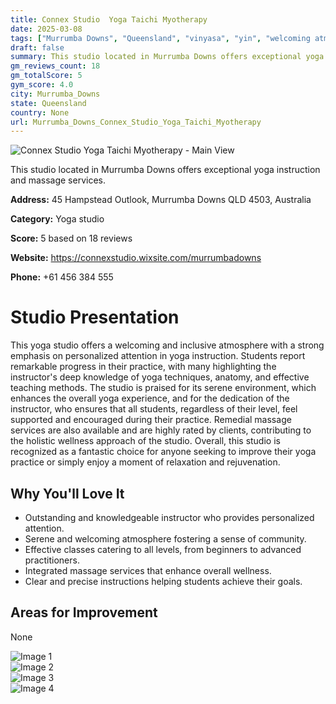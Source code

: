 ```yaml
---
title: Connex Studio  Yoga Taichi Myotherapy
date: 2025-03-08
tags: ["Murrumba Downs", "Queensland", "vinyasa", "yin", "welcoming atmosphere", "personalized instruction", "Murrumba Downs"]  
draft: false
summary: This studio located in Murrumba Downs offers exceptional yoga instruction and massage services.
gm_reviews_count: 18
gm_totalScore: 5
gym_score: 4.0
city: Murrumba_Downs
state: Queensland
country: None
url: Murrumba_Downs_Connex_Studio_Yoga_Taichi_Myotherapy
---
```


<div className="aspect-[16/9] relative my-8">
  <img 
    src="https://lh5.googleusercontent.com/p/AF1QipP6OtCYCJtKnhCtBlbZAot0I-E1u-wvMmLbdP52=w1920-h1080-k-no"
    alt="Connex Studio  Yoga Taichi Myotherapy - Main View"
    className="object-cover absolute inset-0 w-full h-full rounded-lg"
  />
</div>

This studio located in Murrumba Downs offers exceptional yoga instruction and massage services.

**Address:** 45 Hampstead Outlook, Murrumba Downs QLD 4503, Australia

**Category:** Yoga studio

**Score:** 5 based on 18 reviews

**Website:** https://connexstudio.wixsite.com/murrumbadowns

**Phone:** +61 456 384 555

# Studio Presentation

This yoga studio offers a welcoming and inclusive atmosphere with a strong emphasis on personalized attention in yoga instruction. Students report remarkable progress in their practice, with many highlighting the instructor's deep knowledge of yoga techniques, anatomy, and effective teaching methods. The studio is praised for its serene environment, which enhances the overall yoga experience, and for the dedication of the instructor, who ensures that all students, regardless of their level, feel supported and encouraged during their practice. Remedial massage services are also available and are highly rated by clients, contributing to the holistic wellness approach of the studio. Overall, this studio is recognized as a fantastic choice for anyone seeking to improve their yoga practice or simply enjoy a moment of relaxation and rejuvenation.

## Why You'll Love It

- Outstanding and knowledgeable instructor who provides personalized attention.
- Serene and welcoming atmosphere fostering a sense of community.
- Effective classes catering to all levels, from beginners to advanced practitioners.
- Integrated massage services that enhance overall wellness.
- Clear and precise instructions helping students achieve their goals.

## Areas for Improvement

None

<div className="grid grid-cols-1 xl:grid-cols-2 gap-4 my-8">
<div className="aspect-[4/3] relative"><img src="https://lh5.googleusercontent.com/p/AF1QipNC6XIEoM6SZTz1cfYIj59h_v2jOvsORgGq9L8G=w1920-h1080-k-no" alt="Image 1" className="object-cover absolute inset-0 w-full h-full rounded-lg" /></div>
<div className="aspect-[4/3] relative"><img src="https://lh5.googleusercontent.com/p/AF1QipM4v1wWtZz-CaIgC1sNsQGNmWGoHDpp-6zuF5nr=w1920-h1080-k-no" alt="Image 2" className="object-cover absolute inset-0 w-full h-full rounded-lg" /></div>
<div className="aspect-[4/3] relative"><img src="https://lh5.googleusercontent.com/p/AF1QipM2ffVt82YKMr4g069iQ5n_a-0MdgYF9LdZnvgZ=w1920-h1080-k-no" alt="Image 3" className="object-cover absolute inset-0 w-full h-full rounded-lg" /></div>
<div className="aspect-[4/3] relative"><img src="https://lh5.googleusercontent.com/p/AF1QipNMSjYauXbDpRrAjKkAE96s9dsFyixb4XK62Ud_=w1920-h1080-k-no" alt="Image 4" className="object-cover absolute inset-0 w-full h-full rounded-lg" /></div>
</div>